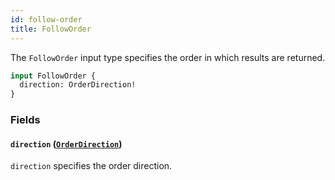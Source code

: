 ```yaml
---
id: follow-order
title: FollowOrder
---
```



The `FollowOrder` input type specifies the order in which results are returned.

```graphql
input FollowOrder {
  direction: OrderDirection!
}
```


### Fields

#### `direction` ([`OrderDirection`](/cyberconnect/reference/enums/order-direction))

`direction` specifies the order direction.




